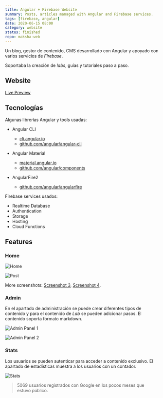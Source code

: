 ```yaml
---
title: Angular + Firebase Website
summary: Posts, articles managed with Angular and Firebase services.
tags: [firebase, angular]
date: 2020-06-15 08:00
category: website
status: finished
repo: maksha-web
---
```


Un blog, gestor de contenido, CMS desarrollado con Angular y apoyado con varios servicios de _Firebase_.

Soportaba la creación de _labs_, guías y tutoriales paso a paso.

## Website

[Live Preview](https://maksha-41f4f.web.app/)

## Tecnologías

Algunas librerías Angular y tools usadas:

- Angular CLI

  - [cli.angular.io](https://cli.angular.io/)
  - [github.com/angular/angular-cli](https://github.com/angular/angular-cli)

- Angular Material

  - [material.angular.io](https://material.angular.io/)
  - [github.com/angular/components](https://github.com/angular/components)

- AngularFire2
  - [github.com/angular/angularfire](https://github.com/angular/angularfire)

Firebase services usados:

- Realtime Database
- Authentication
- Storage
- Hosting
- Cloud Functions

## Features

### Home

![Home](/images/projects/angular-website-1.png)

![Post](/images/projects/angular-website-2.png)

More screenshots: [Screenshot 3](/images/projects/angular-website-3.png), [Screenshot 4](/images/projects/angular-website-4.png).

### Admin

En el apartado de administración se puede crear diferentes tipos de contenido y para el contenido de _Lab_ se pueden adicionar pasos. El contenido soporta formato markdown.

![Admin Panel 1](/images/projects/admin1.png)

![Admin Panel 2](/images/projects/admin2.png)

### Stats

Los usuarios se pueden autenticar para acceder a contenido exclusivo. El apartado de estadísticas muestra a los usuarios con un contador.

![Stats](/images/projects/stats.png)

> 5069 usuarios registrados con Google en los pocos meses que estuvo público.
